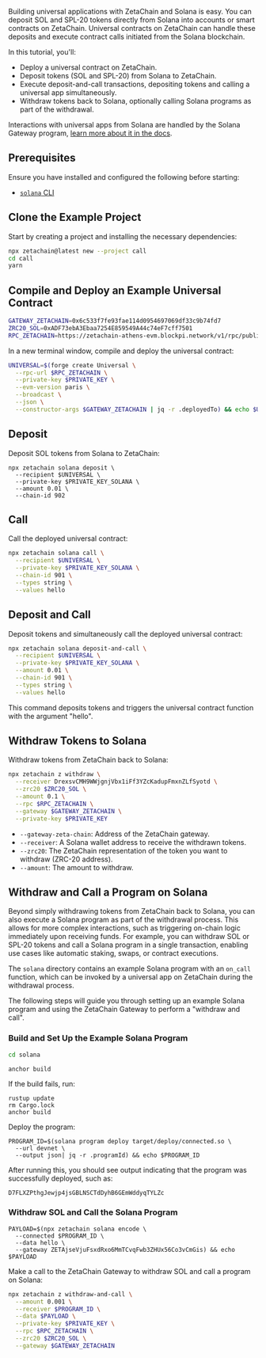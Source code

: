 Building universal applications with ZetaChain and Solana is easy. You can
deposit SOL and SPL-20 tokens directly from Solana into accounts or smart
contracts on ZetaChain. Universal contracts on ZetaChain can handle these
deposits and execute contract calls initiated from the Solana blockchain.

In this tutorial, you'll:

- Deploy a universal contract on ZetaChain.
- Deposit tokens (SOL and SPL-20) from Solana to ZetaChain.
- Execute deposit-and-call transactions, depositing tokens and calling a
  universal app simultaneously.
- Withdraw tokens back to Solana, optionally calling Solana programs as part of
  the withdrawal.

Interactions with universal apps from Solana are handled by the Solana Gateway
program, [learn more about it in the docs](/developers/chains/solana).

## Prerequisites

Ensure you have installed and configured the following before starting:

- [`solana` CLI](https://solana.com/docs/intro/installation)

## Clone the Example Project

Start by creating a project and installing the necessary dependencies:

```bash
npx zetachain@latest new --project call
cd call
yarn
```

## Compile and Deploy an Example Universal Contract

```bash
GATEWAY_ZETACHAIN=0x6c533f7fe93fae114d0954697069df33c9b74fd7
ZRC20_SOL=0xADF73ebA3Ebaa7254E859549A44c74eF7cff7501
RPC_ZETACHAIN=https://zetachain-athens-evm.blockpi.network/v1/rpc/public
```

In a new terminal window, compile and deploy the universal contract:

```bash
UNIVERSAL=$(forge create Universal \
  --rpc-url $RPC_ZETACHAIN \
  --private-key $PRIVATE_KEY \
  --evm-version paris \
  --broadcast \
  --json \
  --constructor-args $GATEWAY_ZETACHAIN | jq -r .deployedTo) && echo $UNIVERSAL
```

## Deposit

Deposit SOL tokens from Solana to ZetaChain:

```
npx zetachain solana deposit \
  --recipient $UNIVERSAL \
  --private-key $PRIVATE_KEY_SOLANA \
  --amount 0.01 \
  --chain-id 902
```

## Call

Call the deployed universal contract:

```bash
npx zetachain solana call \
  --recipient $UNIVERSAL \
  --private-key $PRIVATE_KEY_SOLANA \
  --chain-id 901 \
  --types string \
  --values hello
```

## Deposit and Call

Deposit tokens and simultaneously call the deployed universal contract:

```bash
npx zetachain solana deposit-and-call \
  --recipient $UNIVERSAL \
  --private-key $PRIVATE_KEY_SOLANA \
  --amount 0.01 \
  --chain-id 901 \
  --types string \
  --values hello
```

This command deposits tokens and triggers the universal contract function with
the argument "hello".

## Withdraw Tokens to Solana

Withdraw tokens from ZetaChain back to Solana:

```bash
npx zetachain z withdraw \
  --receiver DrexsvCMH9WWjgnjVbx1iFf3YZcKadupFmxnZLfSyotd \
  --zrc20 $ZRC20_SOL \
  --amount 0.1 \
  --rpc $RPC_ZETACHAIN \
  --gateway $GATEWAY_ZETACHAIN \
  --private-key $PRIVATE_KEY
```

- `--gateway-zeta-chain`: Address of the ZetaChain gateway.
- `--receiver`: A Solana wallet address to receive the withdrawn tokens.
- `--zrc20`: The ZetaChain representation of the token you want to withdraw
  (ZRC-20 address).
- `--amount`: The amount to withdraw.

## Withdraw and Call a Program on Solana

Beyond simply withdrawing tokens from ZetaChain back to Solana, you can also
execute a Solana program as part of the withdrawal process. This allows for more
complex interactions, such as triggering on-chain logic immediately upon
receiving funds. For example, you can withdraw SOL or SPL-20 tokens and call a
Solana program in a single transaction, enabling use cases like automatic
staking, swaps, or contract executions.

The `solana` directory contains an example Solana program with an `on_call`
function, which can be invoked by a universal app on ZetaChain during the
withdrawal process.

The following steps will guide you through setting up an example Solana program
and using the ZetaChain Gateway to perform a "withdraw and call".

### Build and Set Up the Example Solana Program

```bash
cd solana
```

```
anchor build
```

If the build fails, run:

```
rustup update
rm Cargo.lock
anchor build
```

Deploy the program:

```
PROGRAM_ID=$(solana program deploy target/deploy/connected.so \
  --url devnet \
  --output json| jq -r .programId) && echo $PROGRAM_ID
```

After running this, you should see output indicating that the program was
successfully deployed, such as:

```
D7FLXZPthgJewjp4jsGBLNSCTdDyhB6GEmWddyqTYLZc
```

### Withdraw SOL and Call the Solana Program

```
PAYLOAD=$(npx zetachain solana encode \
  --connected $PROGRAM_ID \
  --data hello \
  --gateway ZETAjseVjuFsxdRxo6MmTCvqFwb3ZHUx56Co3vCmGis) && echo $PAYLOAD
```

Make a call to the ZetaChain Gateway to withdraw SOL and call a program on
Solana:

```bash
npx zetachain z withdraw-and-call \
  --amount 0.001 \
  --receiver $PROGRAM_ID \
  --data $PAYLOAD \
  --private-key $PRIVATE_KEY \
  --rpc $RPC_ZETACHAIN \
  --zrc20 $ZRC20_SOL \
  --gateway $GATEWAY_ZETACHAIN
```
